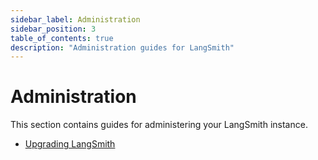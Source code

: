 ```yaml
---
sidebar_label: Administration
sidebar_position: 3
table_of_contents: true
description: "Administration guides for LangSmith"
---
```


# Administration

This section contains guides for administering your LangSmith instance.

- [Upgrading LangSmith](./administration/upgrades)

